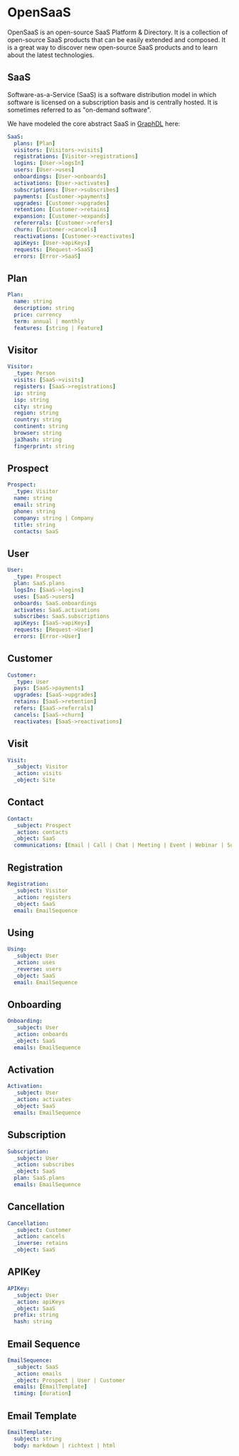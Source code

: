 # OpenSaaS
 
OpenSaaS is an open-source SaaS Platform & Directory. It is a collection of open-source 
SaaS products that can be easily extended and composed. It is a great way to discover new 
open-source SaaS products and to learn about the latest technologies.

## SaaS

Software-as-a-Service (SaaS) is a software distribution model in which software is licensed
on a subscription basis and is centrally hosted. It is sometimes referred to as "on-demand
software".

We have modeled the core abstract SaaS in [GraphDL](https://graphdl.org) here:

```yaml
SaaS:
  plans: [Plan]
  visitors: [Visitors->visits]
  registrations: [Visitor->registrations]
  logins: [User->logsIn]
  users: [User->uses]
  onboardings: [User->onboards]
  activations: [User->activates]
  subscriptions: [User->subscribes]
  payments: [Customer->payments]
  upgrades: [Customer->upgrades]
  retention: [Customer->retains]
  expansion: [Customer->expands]
  refererrals: [Customer->refers]
  churn: [Customer->cancels]
  reactivations: [Customer->reactivates]
  apiKeys: [User->apiKeys]
  requests: [Request->SaaS]
  errors: [Error->SaaS]
```

## Plan

```yaml
Plan:
  name: string
  description: string
  price: currency
  term: annual | monthly
  features: [string | Feature]
```

## Visitor

```yaml
Visitor:
  _type: Person
  visits: [SaaS->visits]
  registers: [SaaS->registrations]
  ip: string
  isp: string
  city: string
  region: string
  country: string
  continent: string
  browser: string
  ja3hash: string
  fingerprint: string
```

## Prospect

```yaml
Prospect:
  _type: Visitor
  name: string
  email: string
  phone: string
  company: string | Company
  title: string
  contacts: SaaS
```

## User

```yaml
User:
  _type: Prospect
  plan: SaaS.plans
  logsIn: [SaaS->logins]
  uses: [SaaS->users]
  onboards: SaaS.onboardings
  activates: SaaS.activations
  subscribes: SaaS.subscriptions
  apiKeys: [SaaS->apiKeys]
  requests: [Request->User]
  errors: [Error->User]
```

## Customer

```yaml
Customer:
  _type: User
  pays: [SaaS->payments]
  upgrades: [SaaS->upgrades] 
  retains: [SaaS->retention]
  refers: [SaaS->referrals] 
  cancels: [SaaS->churn] 
  reactivates: [SaaS->reactivations]
```

## Visit

```yaml
Visit:
  _subject: Visitor
  _action: visits
  _object: Site
```

## Contact

```yaml
Contact:
  _subject: Prospect
  _action: contacts
  _object: SaaS
  communications: [Email | Call | Chat | Meeting | Event | Webinar | Social | Other]
```

## Registration

```yaml
Registration:
  _subject: Visitor
  _action: registers
  _object: SaaS
  email: EmailSequence
```

## Using

```yaml  
Using:
  _subject: User
  _action: uses
  _reverse: users
  _object: SaaS
  email: EmailSequence
```

## Onboarding

```yaml
Onboarding:
  _subject: User
  _action: onboards
  _object: SaaS
  emails: EmailSequence
```

## Activation

```yaml
Activation:
  _subject: User
  _action: activates
  _object: SaaS
  emails: EmailSequence
```

## Subscription

```yaml
Subscription:
  _subject: User
  _action: subscribes
  _object: SaaS
  plan: SaaS.plans
  emails: EmailSequence
```

## Cancellation

```yaml
Cancellation:
  _subject: Customer
  _action: cancels
  _inverse: retains
  _object: SaaS
```

## APIKey

```yaml
APIKey:
  _subject: User
  _action: apiKeys
  _object: SaaS
  prefix: string
  hash: string
```

## Email Sequence

```yaml
EmailSequence:
  _subject: SaaS
  _action: emails
  _object: Prospect | User | Customer
  emails: [EmailTemplate]
  timing: [duration]
```

## Email Template

```yaml
EmailTemplate:
  subject: string
  body: markdown | richtext | html
```
